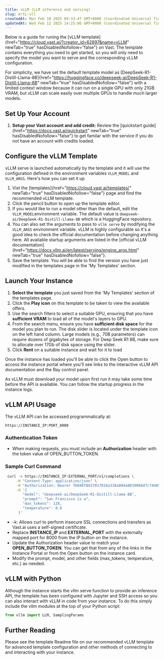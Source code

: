 ```yaml
---
title: vLLM (LLM inference and serving)
slug: 6rtL-vll
createdAt: Mon Feb 10 2025 09:33:47 GMT+0000 (Coordinated Universal Time)
updatedAt: Wed Feb 12 2025 14:25:06 GMT+0000 (Coordinated Universal Time)
---
```




Below is a guide for runing the [vLLM template]{href="https://cloud.vast.ai/?creator_id=62897&name=vLLM" newTab="true" hasDisabledNofollow="false"} on Vast.  The template contains everything you need to get started, so you will only need to specify the model you want to serve and the corresponding vLLM configuration.

For simplicity, we have set the default template model as [DeepSeek-R1-Distill-Llama-8B]{href="https://huggingface.co/deepseek-ai/DeepSeek-R1-Distill-Llama-8B" newTab="true" hasDisabledNofollow="false"}   with a limited context window because it can run on a single GPU with only 21GB VRAM, but vLLM can scale easily over multiple GPUs to handle much larger models.

## Set Up Your Account

1. **Setup your Vast account and add credit:** Review the [quickstart guide]{href="https://docs.vast.ai/quickstart" newTab="true" hasDisabledNofollow="false"} to get familar with the service if you do not have an account with credits loaded.

## Configure the vLLM Template

vLLM serve is launched automatically by the template and it will use the configuration defined in the environment variables `VLLM_MODEL` and  `VLLM_ARGS`.  Here's how you can set it up

1. Vist the [templates]{href="https://cloud.vast.ai/templates/" newTab="true" hasDisabledNofollow="false"} page and find the recommended vLLM template.
2. Click the pencil button to open up the template editor.
3. If you would like to run a model other than the default, edit the `VLLM_MODEL`environment variable.  The default value is `deepseek-ai/DeepSeek-R1-Distill-Llama-8B` which is a HuggingFace repository.
4. You can also set the arguments to pass to `vllm serve` by modifying the `VLLM_ARGS` environment variable.  vLLM is highly configurable so it's a good idea to check the official documentation before changing anything here. All available startup arguments are listed in the [official vLLM documentation]{href="https://docs.vllm.ai/en/latest/serving/engine_args.html" newTab="true" hasDisabledNofollow="false"}.
5. Save the template.  You will be able to find the version you have just modified in the templates page in the 'My Templates' section.

## Launch Your Instance

1. **Select the template** you just saved from the 'My Templates' section of the templates page.
2. Click the **Play icon** on this template to be taken to view the available offers.
3. Use the search filters to select a suitable GPU, ensuring that you have **sufficient VRAM** to load all of the model's layers to GPU.
4. From the search menu, ensure you have **sufficient disk space** for the model you plan to run. The disk slider is located under the template icon on the left hand column. Large models (e.g., 70B parameters) can require dozens of gigabytes of storage. For Deep Seek R1 8B, make sure to allocate over 17Gb of disk space using the slider.&#x20;
5. Click **Rent** on a suitable instance and wait for it to load

Once the instance has loaded you'll be able to click the Open button to access the instance portal where you'll see links to the interactive vLLM API documentation and the Ray control panel.

As vLLM must download your model upon first run it may take some time before the API is available.  You can follow the startup progress in the instance logs.&#x20;



## vLLM API Usage

The vLLM API can be accessed programmatically at:

```bash
https://INSTANCE_IP:PORT_8000
```

### Authentication Token

- When making requests, you must include an **Authorization** header with the token value of OPEN\_BUTTON\_TOKEN.

### Sample Curl Command

```bash
 curl -k https://INSTANCE_IP:EXTERNAL_PORT/v1/completions \
     -H "Content-Type: application/json" \
     -H "Authorization: Bearer 7b040f8d37017016a336a804a8039068d7c744850f3a441db48d6da559379058" \
     -d '{
        "model": "deepseek-ai/DeepSeek-R1-Distill-Llama-8B",
        "prompt": "San Francisco is a",
        "max_tokens": 128,
        "temperature": 0.6
      }'

```



- -k: Allows curl to perform insecure SSL connections and transfers as Vast.ai uses a self-signed certificate.
- Replace **INSTANCE\_IP** and **EXTERNAL\_PORT** with the externally mapped port for 8000 from the IP button on the instance.
- Update the Authorization header value to match your **OPEN\_BUTTON\_TOKEN**. You can get that from any of the links in the Instance Portal or from the Open button on the instance card.
- Modify the prompt, model, and other fields (max\_tokens, temperature, etc.) as needed.

## vLLM with Python

Although the instance starts the vllm serve function to provide an inference API, the template has been configured with Jupyter and SSH access so you can also interact with vLLM in code from your instance.  To do this simply include the vllm modules at the top of your Python script:

```python
from vllm import LLM, SamplingParams
```

## Further Reading


Please see the template Readme file on our recommended vLLM template for advanced template configuration and other methods of connecting to and interacting with your instance.

